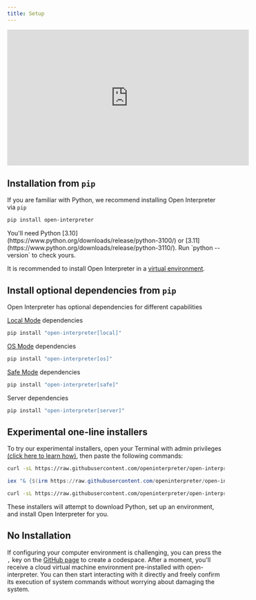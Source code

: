 ```yaml
---
title: Setup
---
```


<iframe
  width="560"
  height="315"
  src="https://www.youtube.com/embed/5sk3t8ilDR8"
  frameBorder="0"
  allow="accelerometer; autoplay; clipboard-write; encrypted-media; gyroscope; picture-in-picture"
  allowFullScreen
></iframe>

## Installation from `pip`

If you are familiar with Python, we recommend installing Open Interpreter via `pip`

```bash
pip install open-interpreter
```

<Info>
  You'll need Python
  [3.10](https://www.python.org/downloads/release/python-3100/) or
  [3.11](https://www.python.org/downloads/release/python-3110/). Run `python
  --version` to check yours.

It is recommended to install Open Interpreter in a [virtual
environment](https://docs.python.org/3/library/venv.html).

</Info>

## Install optional dependencies from `pip`

Open Interpreter has optional dependencies for different capabilities

[Local Mode](/guides/running-locally) dependencies

```bash
pip install "open-interpreter[local]"
```

[OS Mode](/guides/os-mode) dependencies

```bash
pip install "open-interpreter[os]"
```

[Safe Mode](/safety/safe-mode) dependencies

```bash
pip install "open-interpreter[safe]"
```

Server dependencies

```bash
pip install "open-interpreter[server]"
```

## Experimental one-line installers

To try our experimental installers, open your Terminal with admin privileges [(click here to learn how)](https://chat.openai.com/share/66672c0f-0935-4c16-ac96-75c1afe14fe3), then paste the following commands:

<CodeGroup>

```bash Mac
curl -sL https://raw.githubusercontent.com/openinterpreter/open-interpreter/main/installers/oi-mac-installer.sh | bash
```

```powershell Windows
iex "& {$(irm https://raw.githubusercontent.com/openinterpreter/open-interpreter/main/installers/oi-windows-installer-conda.ps1)}"
```

```bash Linux
curl -sL https://raw.githubusercontent.com/openinterpreter/open-interpreter/main/installers/oi-linux-installer.sh | bash
```

</CodeGroup>

These installers will attempt to download Python, set up an environment, and install Open Interpreter for you.

## No Installation

If configuring your computer environment is challenging, you can press the `,` key on the [GitHub page](https://github.com/OpenInterpreter/open-interpreter) to create a codespace. After a moment, you'll receive a cloud virtual machine environment pre-installed with open-interpreter. You can then start interacting with it directly and freely confirm its execution of system commands without worrying about damaging the system.
